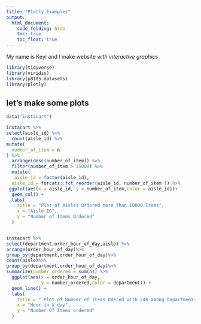 ```yaml
---
title: "Plotly Examples"
output: 
  html_document:
    code_folding: hide
    toc: true
    toc_float: true
---
```


My name is Keyi and I make website _with interactive graphics_

```r
library(tidyverse)
library(viridis)
library(p8105.datasets)
library(plotly)
```

## let's make some plots

```r
data("instacart")
```


```r

instacart %>%
select(aisle_id) %>%
  count(aisle_id) %>%
mutate(
  number_of_item = n
) %>%
  arrange(desc(number_of_item)) %>%
  filter(number_of_item > 15000) %>%
  mutate(
   aisle_id = factor(aisle_id),
  aisle_id = forcats::fct_reorder(aisle_id, number_of_item )) %>%
 ggplot(aes(x = aisle_id, y = number_of_item,color = aisle_id))+
  geom_col() +
  labs(
    title = "Plot of Aisles Ordered More Than 10000 Items",
    x = "Aisle ID",
    y = "Number of Items Ordered"
  ) 

```

```r




```

```r
instacart %>%
select(department,order_hour_of_day,aisle) %>%
arrange(order_hour_of_day)%>%
group_by(department,order_hour_of_day)%>%
count(aisle)%>%
group_by(department,order_hour_of_day)%>%
summarize(number_ordered = sum(n)) %>%
  ggplot(aes(x = order_hour_of_day,
             y = number_ordered,color = department)) +
  geom_line() +
  labs(
    title = " Plot of Number of Items Odered with 24h among Departments ",
    x = "Hour in a day",
    y = "Number Of Items ordered"
  )

```

